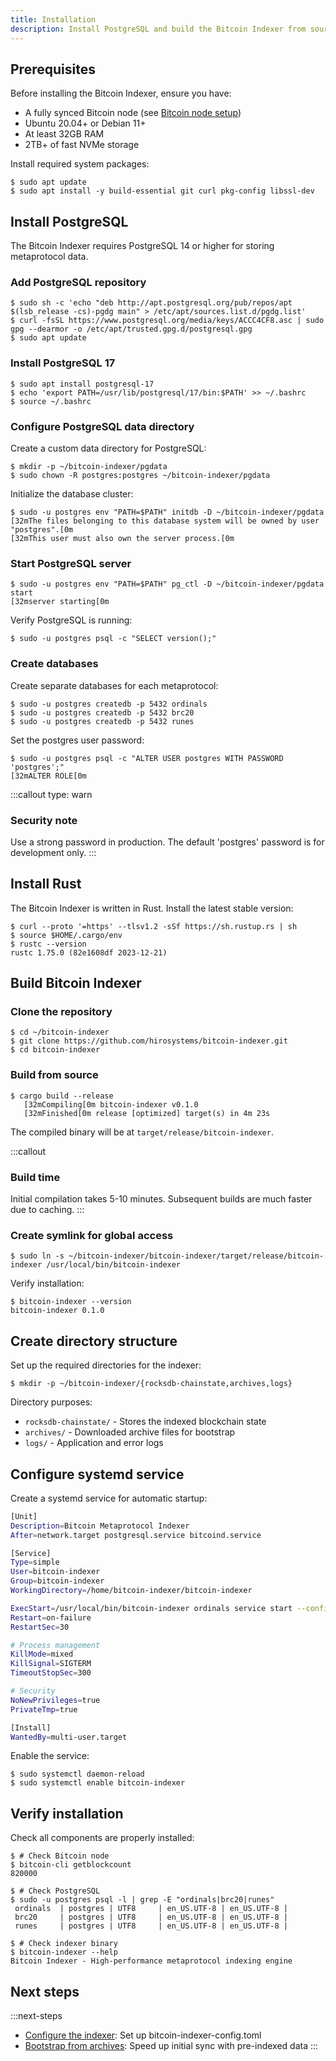 ```yaml
---
title: Installation
description: Install PostgreSQL and build the Bitcoin Indexer from source on Linux systems.
---
```


## Prerequisites

Before installing the Bitcoin Indexer, ensure you have:
- A fully synced Bitcoin node (see [Bitcoin node setup](/tools/bitcoin-indexer/full-sync))
- Ubuntu 20.04+ or Debian 11+
- At least 32GB RAM
- 2TB+ of fast NVMe storage

Install required system packages:

```terminal
$ sudo apt update
$ sudo apt install -y build-essential git curl pkg-config libssl-dev
```

## Install PostgreSQL

The Bitcoin Indexer requires PostgreSQL 14 or higher for storing metaprotocol data.

### Add PostgreSQL repository

```terminal
$ sudo sh -c 'echo "deb http://apt.postgresql.org/pub/repos/apt $(lsb_release -cs)-pgdg main" > /etc/apt/sources.list.d/pgdg.list'
$ curl -fsSL https://www.postgresql.org/media/keys/ACCC4CF8.asc | sudo gpg --dearmor -o /etc/apt/trusted.gpg.d/postgresql.gpg
$ sudo apt update
```

### Install PostgreSQL 17

```terminal
$ sudo apt install postgresql-17
$ echo 'export PATH=/usr/lib/postgresql/17/bin:$PATH' >> ~/.bashrc
$ source ~/.bashrc
```

### Configure PostgreSQL data directory

Create a custom data directory for PostgreSQL:

```terminal
$ mkdir -p ~/bitcoin-indexer/pgdata
$ sudo chown -R postgres:postgres ~/bitcoin-indexer/pgdata
```

Initialize the database cluster:

```terminal
$ sudo -u postgres env "PATH=$PATH" initdb -D ~/bitcoin-indexer/pgdata
[32mThe files belonging to this database system will be owned by user "postgres".[0m
[32mThis user must also own the server process.[0m
```

### Start PostgreSQL server

```terminal
$ sudo -u postgres env "PATH=$PATH" pg_ctl -D ~/bitcoin-indexer/pgdata start
[32mserver starting[0m
```

Verify PostgreSQL is running:

```terminal
$ sudo -u postgres psql -c "SELECT version();"
```

### Create databases

Create separate databases for each metaprotocol:

```terminal
$ sudo -u postgres createdb -p 5432 ordinals
$ sudo -u postgres createdb -p 5432 brc20
$ sudo -u postgres createdb -p 5432 runes
```

Set the postgres user password:

```terminal
$ sudo -u postgres psql -c "ALTER USER postgres WITH PASSWORD 'postgres';"
[32mALTER ROLE[0m
```

:::callout
type: warn
### Security note
Use a strong password in production. The default 'postgres' password is for development only.
:::

## Install Rust

The Bitcoin Indexer is written in Rust. Install the latest stable version:

```terminal
$ curl --proto '=https' --tlsv1.2 -sSf https://sh.rustup.rs | sh
$ source $HOME/.cargo/env
$ rustc --version
rustc 1.75.0 (82e1608df 2023-12-21)
```

## Build Bitcoin Indexer

### Clone the repository

```terminal
$ cd ~/bitcoin-indexer
$ git clone https://github.com/hirosystems/bitcoin-indexer.git
$ cd bitcoin-indexer
```

### Build from source

```terminal
$ cargo build --release
   [32mCompiling[0m bitcoin-indexer v0.1.0
   [32mFinished[0m release [optimized] target(s) in 4m 23s
```

The compiled binary will be at `target/release/bitcoin-indexer`.

:::callout
### Build time
Initial compilation takes 5-10 minutes. Subsequent builds are much faster due to caching.
:::

### Create symlink for global access

```terminal
$ sudo ln -s ~/bitcoin-indexer/bitcoin-indexer/target/release/bitcoin-indexer /usr/local/bin/bitcoin-indexer
```

Verify installation:

```terminal
$ bitcoin-indexer --version
bitcoin-indexer 0.1.0
```

## Create directory structure

Set up the required directories for the indexer:

```terminal
$ mkdir -p ~/bitcoin-indexer/{rocksdb-chainstate,archives,logs}
```

Directory purposes:
- `rocksdb-chainstate/` - Stores the indexed blockchain state
- `archives/` - Downloaded archive files for bootstrap
- `logs/` - Application and error logs

## Configure systemd service

Create a systemd service for automatic startup:

```bash title="/etc/systemd/system/bitcoin-indexer.service"
[Unit]
Description=Bitcoin Metaprotocol Indexer
After=network.target postgresql.service bitcoind.service

[Service]
Type=simple
User=bitcoin-indexer
Group=bitcoin-indexer
WorkingDirectory=/home/bitcoin-indexer/bitcoin-indexer

ExecStart=/usr/local/bin/bitcoin-indexer ordinals service start --config-path=/home/bitcoin-indexer/bitcoin-indexer/bitcoin-indexer-config.toml
Restart=on-failure
RestartSec=30

# Process management
KillMode=mixed
KillSignal=SIGTERM
TimeoutStopSec=300

# Security
NoNewPrivileges=true
PrivateTmp=true

[Install]
WantedBy=multi-user.target
```

Enable the service:

```terminal
$ sudo systemctl daemon-reload
$ sudo systemctl enable bitcoin-indexer
```

## Verify installation

Check all components are properly installed:

```terminal
$ # Check Bitcoin node
$ bitcoin-cli getblockcount
820000

$ # Check PostgreSQL
$ sudo -u postgres psql -l | grep -E "ordinals|brc20|runes"
 ordinals  | postgres | UTF8     | en_US.UTF-8 | en_US.UTF-8 |
 brc20     | postgres | UTF8     | en_US.UTF-8 | en_US.UTF-8 |
 runes     | postgres | UTF8     | en_US.UTF-8 | en_US.UTF-8 |

$ # Check indexer binary
$ bitcoin-indexer --help
Bitcoin Indexer - High-performance metaprotocol indexing engine
```

## Next steps

:::next-steps
- [Configure the indexer](/tools/bitcoin-indexer/configuration): Set up bitcoin-indexer-config.toml
- [Bootstrap from archives](/tools/bitcoin-indexer/archive-bootstrap): Speed up initial sync with pre-indexed data
:::